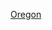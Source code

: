 {{WPSS-cat}}
{{Stub Category|article=[[俄勒岡州|俄勒岡州]]|newstub=Oregon-stub|category=俄勒岡州}}
{{Hiddencat}}

[[Category:美国小作品|Oregon]]